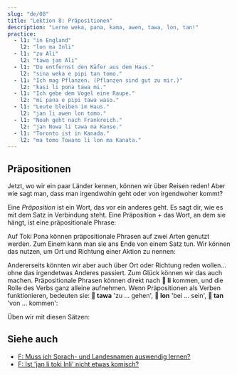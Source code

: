 ```yaml
---
slug: "de/08"
title: "Lektion 8: Präpositionen"
description: "Lerne weka, pana, kama, awen, tawa, lon, tan!"
practice:
  - l1: "in England"
    l2: "lon ma Inli"
  - l1: "zu Ali"
    l2: "tawa jan Ali"
  - l1: "Du entfernst den Käfer aus dem Haus."
    l2: "sina weka e pipi tan tomo."
  - l1: "Ich mag Pflanzen. (Pflanzen sind gut zu mir.)"
    l2: "kasi li pona tawa mi."
  - l1: "Ich gebe dem Vogel eine Raupe."
    l2: "mi pana e pipi tawa waso."
  - l1: "Leute bleiben im Haus."
    l2: "jan li awen lon tomo."
  - l1: "Noah geht nach Frankreich."
    l2: "jan Nowa li tawa ma Kanse."
  - l1: "Toronto ist in Kanada."
    l2: "ma tomo Towano li lon ma Kanata."
---
```



## Präpositionen

Jetzt, wo wir ein paar Länder kennen, können wir über Reisen reden! Aber wie sagt man, dass man irgendwohin geht oder von irgendwoher kommt?

<List>
  <Word sl="weka" m="entfernen, weggehen; abwesend, weg" />
  <Word sl="pana" m="geben, hintun" />
  <Word sl="kama" m="kommen, ankommen" />
  <Word sl="awen" m="bleiben, beschützen" />
  <Word sl="tawa" m="zu, zu ... hin" />
  <Word sl="lon" m="bei, auf, in" />
  <Word sl="tan" m="von, aus, wegen" />
</List>

Eine *Präposition* ist ein Wort, das vor ein anderes geht. Es sagt dir, wie es mit dem Satz in Verbindung steht. Eine Präposition + das Wort, an dem sie hängt, ist eine präpositionale Phrase:

<List>
  <Word sl="tawa soweli" m="zum Tier" />
  <Word sl="lon ma" m="an Land, im Land" />
  <Word sl="tan tomo" m="vom Haus (weg)" />
</List>

Auf Toki Pona können präpositionale Phrasen auf zwei Arten genutzt werden. Zum Einem kann man sie ans Ende von einem Satz tun. Wir können das nutzen, um Ort und Richtung einer Aktion zu nennen:

<List>
  <Sentence sl="mi pana e waso tawa kasi." m="Ich tue den Vogel auf einen Baum." />
  <Sentence sl="waso li awen lon kasi." m="Der Vogel bleibt auf einem Baum." />
  <Sentence
    sl="sina weka e waso tan kasi."
    m="Du entfernst den Vogel vom Baum."
  />
</List>

Andererseits könnten wir aber auch über Ort oder Richtung reden wollen... ohne das irgendetwas Anderes passiert. Zum Glück können wir das auch machen. Präpositionale Phrasen können direkt nach **󱤧 li** kommen, und die Rolle des Verbs ganz alleine aufnehmen. Wenn Präpositionen als Verben funktionieren, bedeuten sie: **󱥩 tawa** 'zu ... gehen', **󱤬 lon** 'bei ... sein', **󱥧 tan** 'von ... kommen':

<List>
  <Sentence sl="jan Ema li tawa ma Nijon." m="Emma geht nach Japan." />
  <Sentence sl="jan Nina li lon ma Lusi." m="Nina ist in Russland." />
  <Sentence sl="jan Mili li tan ma Kanse." m="Millie kommt aus Frankreich." />
</List>

Üben wir mit diesen Sätzen:

<List>
  <Sentence
    sl="mi tawa ma kasi."
    m="Ich gehe zum Pflanzenort.<br />Könnte ein Wald, eine Wiese, oder ein anderer begrünter Ort sein."
  />
  <Sentence
    sl="sona li weka tan mi."
    m="Das Wissen ist von mir gegangen.<br />(Ich habe es vergessen.)"
  />
  <Sentence
    sl="soweli suwi li pona tawa mi."
    m="Süße Tiere sind gut für mich.<br />(Ich mag süße Tiere.)"
  />
  <Sentence sl="jan Nowa li toki tawa jan Ema." m="Noah spricht zu Emma." />
  <Sentence
    sl="jan li toki Tosi lon ma Tosi."
    m="Die Menschen sprechen in Deutschland Deutsch."
  />
</List>

<Practice exercises={frontmatter.practice} />

## Siehe auch
* [F: Muss ich Sprach- und Landesnamen auswendig lernen?](/de/languages-countries/)
* [F: Ist 'jan li toki Inli' nicht etwas komisch?](/de/named-verbs/)
